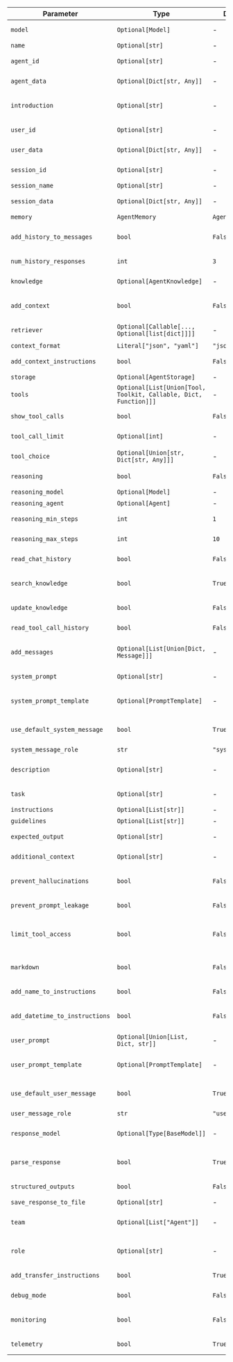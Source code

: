 
| Parameter | Type | Default | Description |
|-----------|------|---------|-------------|
| `model` | `Optional[Model]` | - | Model to use for this Agent (alias: "provider") |
| `name` | `Optional[str]` | - | Agent name |
| `agent_id` | `Optional[str]` | - | Agent UUID (autogenerated if not set) |
| `agent_data` | `Optional[Dict[str, Any]]` | - | Metadata associated with this agent |
| `introduction` | `Optional[str]` | - | Agent introduction. This is added to the chat history when a run is started. |
| `user_id` | `Optional[str]` | - | ID of the user interacting with this agent |
| `user_data` | `Optional[Dict[str, Any]]` | - | Metadata associated with the user interacting with this agent |
| `session_id` | `Optional[str]` | - | Session UUID (autogenerated if not set) |
| `session_name` | `Optional[str]` | - | Session name |
| `session_data` | `Optional[Dict[str, Any]]` | - | Metadata associated with this session |
| `memory` | `AgentMemory` | `AgentMemory()` | Agent Memory |
| `add_history_to_messages` | `bool` | `False` | Add chat history to the messages sent to the Model. (alias: "add_chat_history_to_messages") |
| `num_history_responses` | `int` | `3` | Number of historical responses to add to the messages. |
| `knowledge` | `Optional[AgentKnowledge]` | - | Agent Knowledge (alias: "knowledge_base") |
| `add_context` | `bool` | `False` | Enable RAG by adding context from AgentKnowledge to the user prompt. |
| `retriever` | `Optional[Callable[..., Optional[list[dict]]]]` | - | Function to get context to add to the user_message |
| `context_format` | `Literal["json", "yaml"]` | `"json"` | Format of the context |
| `add_context_instructions` | `bool` | `False` | If True, add instructions for using the context to the system prompt |
| `storage` | `Optional[AgentStorage]` | - | Agent Storage |
| `tools` | `Optional[List[Union[Tool, Toolkit, Callable, Dict, Function]]]` | - | A list of tools provided to the Model. |
| `show_tool_calls` | `bool` | `False` | Show tool calls in Agent response. |
| `tool_call_limit` | `Optional[int]` | - | Maximum number of tool calls allowed. |
| `tool_choice` | `Optional[Union[str, Dict[str, Any]]]` | - | Controls which (if any) tool is called by the model. |
| `reasoning` | `bool` | `False` | Enable reasoning by working through the problem step by step. |
| `reasoning_model` | `Optional[Model]` | - | Model to use for reasoning |
| `reasoning_agent` | `Optional[Agent]` | - | Agent to use for reasoning |
| `reasoning_min_steps` | `int` | `1` | Minimum number of reasoning steps |
| `reasoning_max_steps` | `int` | `10` | Maximum number of reasoning steps |
| `read_chat_history` | `bool` | `False` | Add a tool that allows the Model to read the chat history. |
| `search_knowledge` | `bool` | `True` | Add a tool that allows the Model to search the knowledge base (aka Agentic RAG) |
| `update_knowledge` | `bool` | `False` | Add a tool that allows the Model to update the knowledge base. |
| `read_tool_call_history` | `bool` | `False` | Add a tool that allows the Model to get the tool call history. |
| `add_messages` | `Optional[List[Union[Dict, Message]]]` | - | A list of extra messages added after the system message and before the user message. |
| `system_prompt` | `Optional[str]` | - | System prompt: provide the system prompt as a string |
| `system_prompt_template` | `Optional[PromptTemplate]` | - | System prompt template: provide the system prompt as a PromptTemplate |
| `use_default_system_message` | `bool` | `True` | If True, build a default system message using agent settings and use that |
| `system_message_role` | `str` | `"system"` | Role for the system message |
| `description` | `Optional[str]` | - | A description of the Agent that is added to the start of the system message. |
| `task` | `Optional[str]` | - | The task the agent should achieve. |
| `instructions` | `Optional[List[str]]` | - | List of instructions for the agent. |
| `guidelines` | `Optional[List[str]]` | - | List of guidelines for the agent. |
| `expected_output` | `Optional[str]` | - | Provide the expected output from the Agent. |
| `additional_context` | `Optional[str]` | - | Additional context added to the end of the system message. |
| `prevent_hallucinations` | `bool` | `False` | If True, add instructions to return "I dont know" when the agent does not know the answer. |
| `prevent_prompt_leakage` | `bool` | `False` | If True, add instructions to prevent prompt leakage |
| `limit_tool_access` | `bool` | `False` | If True, add instructions for limiting tool access to the default system prompt if tools are provided |
| `markdown` | `bool` | `False` | If markdown=true, add instructions to format the output using markdown |
| `add_name_to_instructions` | `bool` | `False` | If True, add the agent name to the instructions |
| `add_datetime_to_instructions` | `bool` | `False` | If True, add the current datetime to the instructions to give the agent a sense of time |
| `user_prompt` | `Optional[Union[List, Dict, str]]` | - | User prompt: provide the user prompt as a string |
| `user_prompt_template` | `Optional[PromptTemplate]` | - | User prompt template: provide the user prompt as a PromptTemplate |
| `use_default_user_message` | `bool` | `True` | If True, build a default user prompt using references and chat history |
| `user_message_role` | `str` | `"user"` | Role for the user message |
| `response_model` | `Optional[Type[BaseModel]]` | - | Provide a response model to get the response as a Pydantic model (alias: "output_model") |
| `parse_response` | `bool` | `True` | If True, the response from the Model is converted into the response_model |
| `structured_outputs` | `bool` | `False` | Use the structured_outputs from the Model if available |
| `save_response_to_file` | `Optional[str]` | - | Save the response to a file |
| `team` | `Optional[List["Agent"]]` | - | An Agent can have a team of agents that it can transfer tasks to. |
| `role` | `Optional[str]` | - | When the agent is part of a team, this is the role of the agent in the team |
| `add_transfer_instructions` | `bool` | `True` | Add instructions for transferring tasks to team members |
| `debug_mode` | `bool` | `False` | debug_mode=True enables debug logs |
| `monitoring` | `bool` | `False` | monitoring=True logs Agent information to app.agno.com for monitoring |
| `telemetry` | `bool` | `True` | telemetry=True logs minimal telemetry for analytics |
